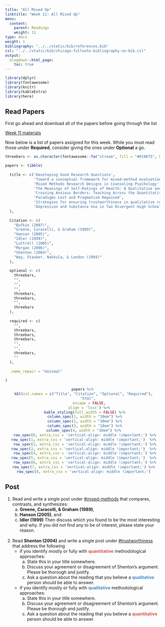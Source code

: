 ```yaml
---
title: "All Mixed Up"
linktitle: "Week 11: All Mixed Up"
menu:
  content:
    parent: Readings
    weight: 11
type: docs
weight: 1
bibliography: "../../static/bib/references.bib"
csl: "../../static/bib/chicago-fullnote-bibliography-no-bib.csl"
output:
  blogdown::html_page:
    toc: true
---
```


<style>
  .hvr-sweep-to-left {
    display: inline-block;
    vertical-align: middle;
    -webkit-transform: perspective(1px) translateZ(0);
    transform: perspective(1px) translateZ(0);
    box-shadow: 0 0 1px rgba(0, 0, 0, 0);
    position: relative;
    -webkit-transition-property: color;
    transition-property: color;
    -webkit-transition-duration: 0.25s;
    transition-duration: 0.25s;
  }

.hvr-sweep-to-left:before {
  content: "";
  position: absolute;
  z-index: -1;
  top: 0;
  left: 0;
  right: 0;
  bottom: 0;
  background: #175676;
    -webkit-transform: scaleX(0);
  transform: scaleX(0);
  -webkit-transform-origin: 100% 50%;
  transform-origin: 100% 50%;
  -webkit-transition-property: transform;
  transition-property: transform;
  -webkit-transition-duration: 0.3s;
  transition-duration: 0.3s;
  -webkit-transition-timing-function: ease-out;
  transition-timing-function: ease-out;
}

.hvr-sweep-to-left:hover, .hvr-sweep-to-left:focus, .hvr-sweep-to-left:active {
  color: white;
}

.hvr-sweep-to-left:hover:before, .hvr-sweep-to-left:focus:before, .hvr-sweep-to-left:active:before {
  -webkit-transform: scaleX(1);
  transform: scaleX(1);
}
</style>
  
```r
library(dplyr)
library(fontawesome)
library(knitr)
library(kableExtra)
library(here)
```

## Read Papers

First go ahead and download all of the papers before going through the list

[Week 11 materials](/readings/EDP617Week11Readings.zip)

Now below is a list of papers assigned for this week. While you must read those under **Required**, consider giving the ones under **Optional** a go.

```r

threebars <- as.character(fontawesome::fa("stream", fill = "#019875", height = "15px"))

papers <- tibble(
  
  title <- c('Developing Good Research Questions',
             'Toward a conceptual framework for mixed-method evaluation designs',
             'Mixed Methods Research Designs in Counseling Psychology',
             'The Meanings of Self-Ratings of Health: A Qualitative and Quantitative Approach',
             'Crossing Anxious Borders: Teaching Across the Quantitative–Qualitative ‘Divide’',
             'Paradigms Lost and Pragmatism Regained',
             'Strategies for ensuring trustworthiness in qualitative research projects',
             'Depression and Substance Use in Two Divergent High School Cultures: A Quantitative and Qualitative Analysis'
  ),
  
  Citation <- c(
    "Bufkin (2007)",
    "Greene, Caracelli, & Graham (1989)",
    "Hanson (2005)",
    "Idler (1999)",
    "Luttrell (2005)",
    "Morgan (2006)",
    "Shenton (2004)",
    "Way, Stauber, Nakkula, & London (1994)"
  ),
  
  optional <- c(
    threebars,
    "",
    "",
    "",
    threebars,
    threebars,
    "",
    threebars
  ),
  
  required <- c(
    "",
    threebars,
    threebars,
    threebars,
    "",
    "",
    threebars,
    ""
  ),
  
  .name_repair = "minimal"
  
)

```

<center>
```r
papers %>%
  kbl(col.names = c("Title", "Citation", "Optional", "Required"), 
      "html", 
      escape = FALSE,
      align = 'lccc') %>%
  kable_styling(full_width = FALSE) %>%
  column_spec(1, width = "30em") %>%
  column_spec(2, width = "30em") %>%
  column_spec(3, width = "10em") %>%
  column_spec(4, width = "10em") %>% 
  row_spec(0, extra_css = 'vertical-align: middle !important;') %>%
  row_spec(1, extra_css = 'vertical-align: middle !important;')  %>% 
  row_spec(2, extra_css = 'vertical-align: middle !important;') %>%
  row_spec(3, extra_css = 'vertical-align: middle !important;')  %>% 
  row_spec(4, extra_css = 'vertical-align: middle !important;') %>%
  row_spec(5, extra_css = 'vertical-align: middle !important;')  %>% 
  row_spec(6, extra_css = 'vertical-align: middle !important;') %>%
  row_spec(7, extra_css = 'vertical-align: middle !important;') %>% 
  row_spec(8, extra_css = 'vertical-align: middle !important;') 
```
</center>


## Post

1. Read and write a single post under [#mixed-methods](https://2021edp617.slack.com/archives/C01S5GG7R0T) that compares, contrasts, and synthesizes:
    a. **Greene, Caracelli, & Graham (1989)**,
    b. **Hanson (2005)**, and
    c. **Idler (1999)**
    Then discuss which you found to be the most interesting and why. If you did not find any to be of interest, please state your reason.<br><br>

2. Read **Shenton (2004)** and write a single post under [#trustworthiness](https://2021edp617.slack.com/archives/C01RQJBS3UP){target='_blank'} that address the following 
    + if you identify mostly or fully with <span style="color:#d9534f">**quantitative**</span> methodological approaches:
      a. State this in your title somewhere.
      b. Discuss your agreement or disagreement of Shenton’s argument. Please be thorough and justify.
      c. Ask a question about the reading that you believe a <span style="color:#428bca">**qualitative**</span> person should be able to answer.
    
    + if you identify mostly or fully with <span style="color:#428bca">**qualitative**</span> methodological approaches:
      a. State this in your title somewhere.
      b. Discuss your agreement or disagreement of Shenton’s argument. Please be thorough and justify.
      c. Ask a question about the reading that you believe a <span style="color:#d9534f">**quantitative**</span> person should be able to answer.

